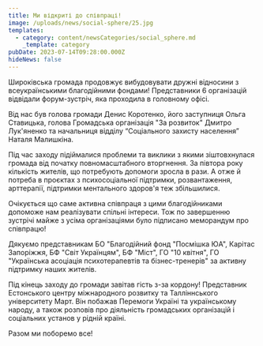 ```yaml
---
title: Ми відкриті до співпраці!
image: /uploads/news/social-sphere/25.jpg
templates:
  - category: content/newsCategories/social_sphere.md
    _template: category
pubDate: 2023-07-14T09:28:00.000Z
hideNews: false
---
```


Широківська громада продовжує вибудовувати дружні відносини з всеукраїнськими благодійними фондами! Представники 6 організацій відвідали форум-зустріч, яка проходила в головному офісі. 

Від нас був голова громади Денис Коротенко, його заступниця Ольга Ставицька, голова Громадська організація "За розвиток" Дмитро Лук'яненко та начальниця відділу “Соціального захисту населення” Наталя Малишкіна.  

Під час заходу підіймалися проблеми та виклики з якими зіштовхнулася громада від початку повномасштабного вторгнення. За півтора року кількість жителів, що потребують допомоги зросла в рази. А отже й потреба в проєктах з психосоціальної підтримки, розвантаження, арттерапії, підтримки ментального здоров'я теж збільшилися. 

Очікується що саме активна співпраця з цими благодійниками допоможе нам реалізувати спільні інтереси. Тож по завершенню зустрічі майже з усіма організаціями було підписано меморандум про співпрацю! 

Дякуємо представникам БО "Благодійний фонд "Посмішка ЮА", Карітас Запоріжжя, БФ "Світ Українцям", БФ "Міст", ГО "10 квітня", ГО "Українська асоціація психотерапевтів та бізнес-тренерів" за активну підтримку наших жителів. 

Під кінець заходу до громади завітав гість з-за кордону! Представник Естонського центру міжнародного розвитку та Талліннського університету Март. Він побажав Перемоги Україні та українському народу, а також розповів про діяльність громадських організацій і соціальних установ у рідній країні. 


Разом ми поборемо все!






